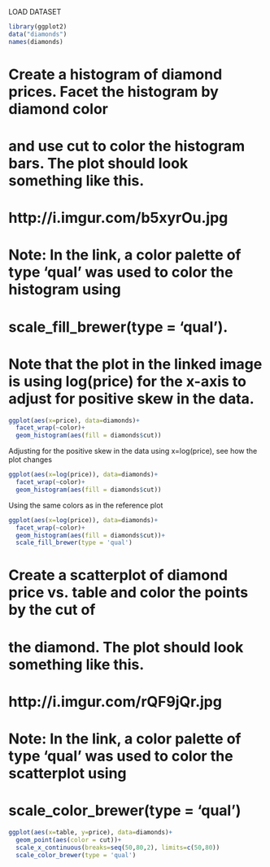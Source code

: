
LOAD DATASET

```r
library(ggplot2)
data("diamonds")
names(diamonds)
```
# Create a histogram of diamond prices. Facet the histogram by diamond color
# and use cut to color the histogram bars. The plot should look something like this.
# http://i.imgur.com/b5xyrOu.jpg

# Note: In the link, a color palette of type 'qual' was used to color the histogram using
# scale_fill_brewer(type = 'qual').
# Note that the plot in the linked image is using log(price) for the x-axis to adjust for positive skew in the data.

```r
ggplot(aes(x=price), data=diamonds)+
  facet_wrap(~color)+
  geom_histogram(aes(fill = diamonds$cut))
```

Adjusting for the positive skew in the data using x=log(price), see how the plot changes

```r
ggplot(aes(x=log(price)), data=diamonds)+
  facet_wrap(~color)+
  geom_histogram(aes(fill = diamonds$cut))
```
Using the same colors as in the reference plot


```r
ggplot(aes(x=log(price)), data=diamonds)+
  facet_wrap(~color)+
  geom_histogram(aes(fill = diamonds$cut))+
  scale_fill_brewer(type = 'qual')
```

# Create a scatterplot of diamond price vs. table and color the points by the cut of
# the diamond. The plot should look something like this.
# http://i.imgur.com/rQF9jQr.jpg

# Note: In the link, a color palette of type 'qual' was used to color the scatterplot using
# scale_color_brewer(type = 'qual')

```r
ggplot(aes(x=table, y=price), data=diamonds)+
  geom_point(aes(color = cut))+
  scale_x_continuous(breaks=seq(50,80,2), limits=c(50,80))
  scale_color_brewer(type = 'qual')
```


